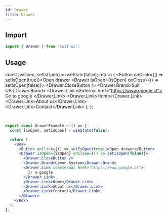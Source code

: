 ```yaml
---
id: Drawer
title: Drawer
---
```


## Import

```js
import { Drawer } from "suit-ui";
```

## Usage


  const [isOpen, setIsOpen] = useState(false);
  return (
    <Box>
      <Button onClick={() => setIsOpen(true)}>Open drawer</Button>
      <Drawer isOpen={isOpen} onClose={() => setIsOpen(false)}>
        <Drawer.CloseButton />
        <Drawer.Brand>Suit UI</Drawer.Brand>
        <Drawer.Link isExternal href="https://www.google.cl">
          Go to google
        </Drawer.Link>
        <Drawer.Link>Home</Drawer.Link>
        <Drawer.Link>About us</Drawer.Link>
        <Drawer.Link>Contact</Drawer.Link>
      </Drawer>
    </Box>
  );
};

<DrawerExample />

<br />

```jsx
export const DrawerExample = () => {
  const [isOpen, setIsOpen] = useState(false);

  return (
    <Box>
      <Button onClick={() => setIsOpen(true)}>Open drawer</Button>
      <Drawer isOpen={isOpen} onClose={() => setIsOpen(false)}>
        <Drawer.CloseButton />
        <Drawer.Brand>Lemon System</Drawer.Brand>
        <Drawer.Link isExternal href="https://www.google.cl">
          Ir a google
        </Drawer.Link>
        <Drawer.Link>Home</Drawer.Link>
        <Drawer.Link>About us</Drawer.Link>
        <Drawer.Link>Contact</Drawer.Link>
      </Drawer>
    </Box>
  );
};
```
